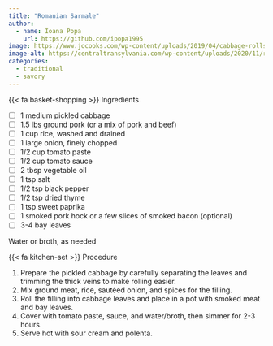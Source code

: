 ```yaml
---
title: "Romanian Sarmale"
author:
  - name: Ioana Popa
    url: https://github.com/ipopa1995
image: https://www.jocooks.com/wp-content/uploads/2019/04/cabbage-rolls-1-3-1229x1536.jpg
image-alt: https://centraltransylvania.com/wp-content/uploads/2020/11/retete-de-sarmale-varza.jpg
categories:
  - traditional
  - savory
---
```


{{< fa basket-shopping >}} Ingredients

- [ ] 1 medium pickled cabbage
- [ ] 1.5 lbs ground pork (or a mix of pork and beef)
- [ ] 1 cup rice, washed and drained
- [ ] 1 large onion, finely chopped
- [ ] 1/2 cup tomato paste
- [ ] 1/2 cup tomato sauce
- [ ] 2 tbsp vegetable oil
- [ ] 1 tsp salt
- [ ] 1/2 tsp black pepper
- [ ] 1/2 tsp dried thyme
- [ ] 1 tsp sweet paprika
- [ ] 1 smoked pork hock or a few slices of smoked bacon (optional)
- [ ] 3-4 bay leaves

Water or broth, as needed

{{< fa kitchen-set >}} Procedure

1. Prepare the pickled cabbage by carefully separating the leaves and trimming the thick veins to make rolling easier.
2. Mix ground meat, rice, sautéed onion, and spices for the filling.
3. Roll the filling into cabbage leaves and place in a pot with smoked meat and bay leaves.
4. Cover with tomato paste, sauce, and water/broth, then simmer for 2-3 hours.
5. Serve hot with sour cream and polenta.

